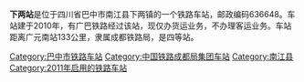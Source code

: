 {{expand|time=2014-02-17T11:14:41+00:00}}
{{unreferenced|time=2014-02-17T11:14:41+00:00}}
{{noteTA
|1=zh-cn:始发车次; zh-hk:列車班次;
|2=zh-cn:车次; zh-hk:班次;
}}
{{Infobox China railway station 
|车站名称 = 下两站
|英文名称 = Xialiang Railway Station
|坐标 = {{coord|32.060841|N|106.781898|E|display=inline,title}}
|车站位置 = [[四川省|四川省]][[巴中市|巴中市]][[南江县|南江县]][[下两镇|下两镇]]
|归属 = [[成都铁路局|成都铁路局]]
|车站等级 = [[四等站_(中铁)|四等站]]
|线路 = [[广巴铁路|广巴铁路]]
}}
'''下两站'''是位于四川省巴中市南江县下两镇的一个铁路车站，邮政编码636648。车站建于2010年，有广巴铁路经过该站，现仅办货运业务，不办理客运业务。车站距离广元南站133公里，隶属成都铁路局，是四等站。

{{start rail box}}
{{s-inop|[[乐坝站|乐坝站]]}}
{{s-line|[[广巴铁路|广巴铁路]]}}
{{s-inop|[[巴中站|巴中站]]}}
{{end box}}

{{广巴铁路}}

[[Category:巴中市铁路车站|Category:巴中市铁路车站]]
[[Category:中国铁路成都局集团车站|Category:中国铁路成都局集团车站]]
[[Category:南江县|Category:南江县]]
[[Category:2011年启用的铁路车站|Category:2011年启用的铁路车站]]
